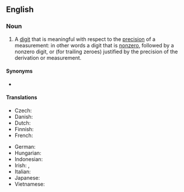 ==English==
{{wikipedia}}

===Noun===
{{en-noun}}

# {{lb|en|mathematics}} A [[digit]] that is meaningful with respect to the [[precision]] of a measurement: in other words a digit that is [[nonzero]], followed by a nonzero digit, or (for trailing zeroes) justified by the precision of the derivation or measurement.

====Synonyms====
* {{l|en|significant figure}}

====Translations====
{{trans-top|a digit that is meaningful with respect to the precision of a measurement}}
* Czech: {{t|cs|platná číslice|f}}
* Danish: {{t|da|betydende ciffer|n}}
* Dutch: {{t|nl|beduidend cijfer|n}}
* Finnish: {{t|fi|[[merkitsevä]] [[numero]]}}
* French: {{t+|fr|[[chiffre]] [[significatif]]|m}}
{{trans-mid}}
* German: {{t+|de|[[signifikant]]e [[Stelle]]|f}}
* Hungarian: {{t+|hu|[[értékes]] [[jegy]]/[[számjegy]]}}
* Indonesian: {{t|id|angka penting}}
* Irish: {{t|ga|digit shuntasach|f}}, {{t|ga|figiúr suntasach|m}}
* Italian: {{t|it|cifra significativa|f}}
* Japanese: {{t|ja|有効数字|tr=ゆうこうすうじ,   yūkō sūji}}
* Vietnamese: {{t|vi|chữ số có nghĩa}}
{{trans-bottom}}